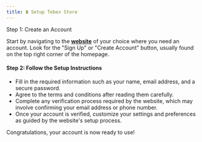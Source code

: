 ```yaml
---
title: 💲 Setup Tebex Store
---
```


Step 1: Create an Account

Start by navigating to the [**website**](https://affiliate.tebex.io/r/1e4e2a48-d0e6-4da3-9a16-00591ed65d7c) of your choice where you need an account. Look for the "Sign Up" or "Create Account" button, usually found on the top right corner of the homepage.

#### Step 2: Follow the Setup Instructions

* Fill in the required information such as your name, email address, and a secure password.
* Agree to the terms and conditions after reading them carefully.
* Complete any verification process required by the website, which may involve confirming your email address or phone number.
* Once your account is verified, customize your settings and preferences as guided by the website's setup process.

Congratulations, your account is now ready to use!
